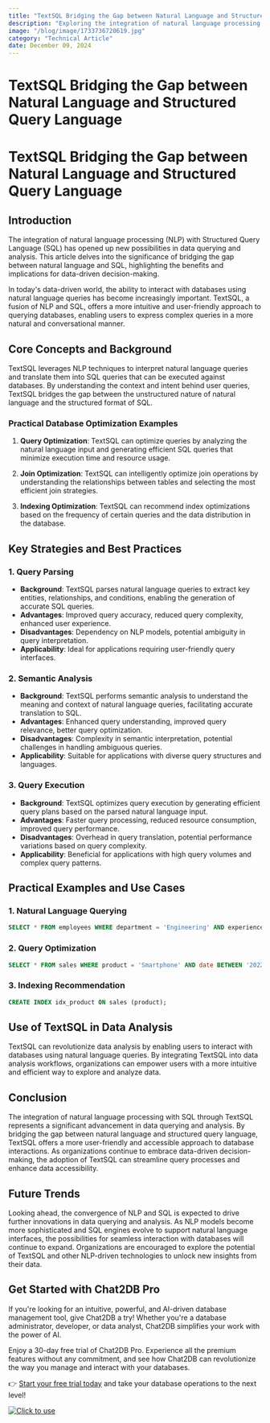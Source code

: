 ```yaml
---
title: "TextSQL Bridging the Gap between Natural Language and Structured Query Language"
description: "Exploring the integration of natural language processing with SQL to enhance data querying and analysis."
image: "/blog/image/1733736720619.jpg"
category: "Technical Article"
date: December 09, 2024
---
```


# TextSQL Bridging the Gap between Natural Language and Structured Query Language

# TextSQL Bridging the Gap between Natural Language and Structured Query Language

## Introduction

The integration of natural language processing (NLP) with Structured Query Language (SQL) has opened up new possibilities in data querying and analysis. This article delves into the significance of bridging the gap between natural language and SQL, highlighting the benefits and implications for data-driven decision-making.

In today's data-driven world, the ability to interact with databases using natural language queries has become increasingly important. TextSQL, a fusion of NLP and SQL, offers a more intuitive and user-friendly approach to querying databases, enabling users to express complex queries in a more natural and conversational manner.

## Core Concepts and Background

TextSQL leverages NLP techniques to interpret natural language queries and translate them into SQL queries that can be executed against databases. By understanding the context and intent behind user queries, TextSQL bridges the gap between the unstructured nature of natural language and the structured format of SQL.

### Practical Database Optimization Examples

1. **Query Optimization**: TextSQL can optimize queries by analyzing the natural language input and generating efficient SQL queries that minimize execution time and resource usage.

2. **Join Optimization**: TextSQL can intelligently optimize join operations by understanding the relationships between tables and selecting the most efficient join strategies.

3. **Indexing Optimization**: TextSQL can recommend index optimizations based on the frequency of certain queries and the data distribution in the database.

## Key Strategies and Best Practices

### 1. Query Parsing

- **Background**: TextSQL parses natural language queries to extract key entities, relationships, and conditions, enabling the generation of accurate SQL queries.
- **Advantages**: Improved query accuracy, reduced query complexity, enhanced user experience.
- **Disadvantages**: Dependency on NLP models, potential ambiguity in query interpretation.
- **Applicability**: Ideal for applications requiring user-friendly query interfaces.

### 2. Semantic Analysis

- **Background**: TextSQL performs semantic analysis to understand the meaning and context of natural language queries, facilitating accurate translation to SQL.
- **Advantages**: Enhanced query understanding, improved query relevance, better query optimization.
- **Disadvantages**: Complexity in semantic interpretation, potential challenges in handling ambiguous queries.
- **Applicability**: Suitable for applications with diverse query structures and languages.

### 3. Query Execution

- **Background**: TextSQL optimizes query execution by generating efficient query plans based on the parsed natural language input.
- **Advantages**: Faster query processing, reduced resource consumption, improved query performance.
- **Disadvantages**: Overhead in query translation, potential performance variations based on query complexity.
- **Applicability**: Beneficial for applications with high query volumes and complex query patterns.

## Practical Examples and Use Cases

### 1. Natural Language Querying

```sql
SELECT * FROM employees WHERE department = 'Engineering' AND experience > 5 years;
```

### 2. Query Optimization

```sql
SELECT * FROM sales WHERE product = 'Smartphone' AND date BETWEEN '2022-01-01' AND '2022-12-31';
```

### 3. Indexing Recommendation

```sql
CREATE INDEX idx_product ON sales (product);
```

## Use of TextSQL in Data Analysis

TextSQL can revolutionize data analysis by enabling users to interact with databases using natural language queries. By integrating TextSQL into data analysis workflows, organizations can empower users with a more intuitive and efficient way to explore and analyze data.

## Conclusion

The integration of natural language processing with SQL through TextSQL represents a significant advancement in data querying and analysis. By bridging the gap between natural language and structured query language, TextSQL offers a more user-friendly and accessible approach to database interactions. As organizations continue to embrace data-driven decision-making, the adoption of TextSQL can streamline query processes and enhance data accessibility.

## Future Trends

Looking ahead, the convergence of NLP and SQL is expected to drive further innovations in data querying and analysis. As NLP models become more sophisticated and SQL engines evolve to support natural language interfaces, the possibilities for seamless interaction with databases will continue to expand. Organizations are encouraged to explore the potential of TextSQL and other NLP-driven technologies to unlock new insights from their data.


## Get Started with Chat2DB Pro

If you're looking for an intuitive, powerful, and AI-driven database management tool, give Chat2DB a try! Whether you're a database administrator, developer, or data analyst, Chat2DB simplifies your work with the power of AI.

Enjoy a 30-day free trial of Chat2DB Pro. Experience all the premium features without any commitment, and see how Chat2DB can revolutionize the way you manage and interact with your databases.

👉 [Start your free trial today](https://chat2db.ai/pricing) and take your database operations to the next level!


[![Click to use](/image/blog/bg/chat2db.jpg)](https://chat2db.ai/)
